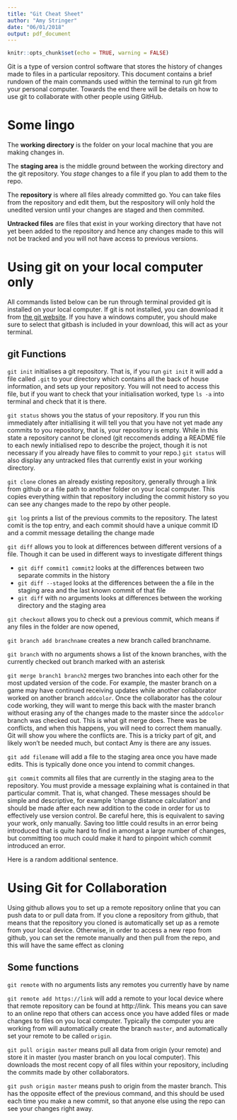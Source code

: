 ```yaml
---
title: "Git Cheat Sheet"
author: "Amy Stringer"
date: "06/01/2018"
output: pdf_document
---
```


<!-- this file has been edited just for demonstration purposes within the reviewer package -->

```r
knitr::opts_chunk$set(echo = TRUE, warning = FALSE)
```

Git is a type of version control software that stores the history of changes made to files in a particular repository. This document contains a brief rundown of the main commands used within the terminal to run git from your personal computer. Towards the end there will be details on how to use git to collaborate with other people using GitHub.

# Some lingo 

The **working directory** is the folder on your local machine that you are making changes in. 

The **staging area** is the middle ground between the working directory and the git repository. You *stage* changes to a file if you plan to add them to the repo.

The **repository** is where all files already committed go. You can take files from the repository and edit them, but the respository will only hold the unedited version until your changes are staged and then commited. 

**Untracked files** are files that exist in your working directory that have not yet been added to the repository and hence any changes made to this will not be tracked and you will not have access to previous versions. 

# Using git on your local computer only 

All commands listed below can be run through terminal provided git is installed on your local computer. If git is not installed, you can download it from [the git website](https://git-scm.com/downloads). If you have a windows computer, you should make sure to select that gitbash is included in your download, this will act as your terminal. 

## git Functions 

`git init` initialises a git repository. That is, if you run `git init` it will add a file called `.git` to your directory which contains all the back of house information, and sets up your repository. You will not need to access this file, but if you want to check that your initialisation worked, type `ls -a` into terminal and check that it is there. 

`git status` shows you the status of your repository. If you run this immediately after initiallising it will tell you that you have not yet made any commits to you repository, that is, your repository is empty. While in this state a repository cannot be cloned (git reccomends adding a README file to each newly initialised repo to describe the project, though it is not necessary if you already have files to commit to your repo.) `git status` will also display any untracked files that currently exist in your working directory. 

`git clone` clones an already existing repository, generally through a link from github or a file path to another folder on your local computer. This copies everything within that repository including the commit history so you can see any changes made to the repo by other people. 

`git log` prints a list of the previous commits to the repository. The latest comit is the top entry, and each commit should have a unique commit ID and a commit message detailing the change made 

`git diff` allows you to look at differences between different versions of a file. Though it can be used in different ways to investigate different things 

- `git diff commit1 commit2` looks at the differences between two separate commits in the history 
- `git diff --staged` looks at the differences between the a file in the staging area and the last known commit of that file
- `git diff` with no arguments looks at differences between the working directory and the staging area 

`git checkout` allows you to check out a previous commit, which means if any files in the folder are now opened,   

`git branch add branchname` creates a new branch called branchname. 

`git branch` with no arguments shows a list of the known branches, with the currently checked out branch marked with an asterisk 

`git merge branch1 branch2` merges two branches into each other for the most updated version of the code. For example, the master branch on a game may have continued receiving updates while another collaborator worked on another branch `addcolor`. Once the collaborator has the colour code working, they will want to merge this back with the master branch without erasing any of the changes made to the master since the `addcolor` branch was checked out. This is what git merge does. There was be conflicts, and when this happens, you will need to correct them manually. Git will show you where the conflicts are. This is a tricky part of git, and likely won't be needed much, but contact Amy is there are any issues. 
 
`git add filename` will add a file to the staging area once you have made edits. This is typically done once you intend to commit changes. 

`git commit` commits all files that are currently in the staging area to the repository. You must provide a message explaining what is contained in that particular commit. That is, what changed. These messages should be simple and descriptive, for example 'change distance calculation' and should be made after each new addition to the code in order for us to effectively use version control. Be careful here, this is equivalent to saving your work, only manually. Saving too little could results in an error being introduced that is quite hard to find in amongst a large number of changes, but committing too much could make it hard to pinpoint which commit introduced an error. 

Here is a random additional sentence.

# Using Git for Collaboration 

Using github allows you to set up a remote repository online that you can push data to or pull data from. If you clone a repository from github, that means that the repository you cloned is automatically set up as a remote from your local device. Otherwise, in order to access a new repo from github, you can set the remote manually and then pull from the repo, and this will have the same effect as cloning 

## Some functions 

`git remote` with no arguments lists any remotes you currently have by name 

`git remote add https://link` will add a remote to your local device where that remote repository can be found at http://link. This means you can save to an online repo that others can access once you have added files or made changes to files on you local computer. Typically the computer you are working from will automatically create the branch `master`, and automatically set your remote to be called `origin`.

`git pull origin master` means pull all data from origin (your remote) and store it in master (you master branch on you local computer). This downloads the most recent copy of all files within your repository, including the commits made by other collaborators.  

`git push origin master` means push to origin from the master branch. This has the opposite effect of the previous command, and this should be used each time you make a new commit, so that anyone else using the repo can see your changes right away. 






